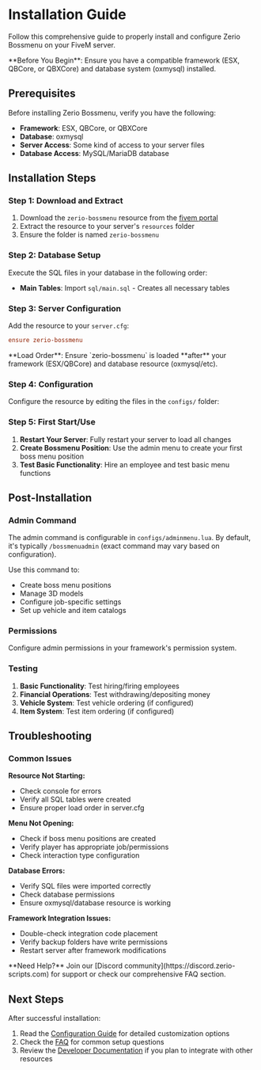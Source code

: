 
# Installation Guide

Follow this comprehensive guide to properly install and configure Zerio Bossmenu on your FiveM server.

<Callout type="info">
  **Before You Begin**: Ensure you have a compatible framework (ESX, QBCore, or
  QBXCore) and database system (oxmysql) installed.
</Callout>

## Prerequisites

Before installing Zerio Bossmenu, verify you have the following:

- **Framework**: ESX, QBCore, or QBXCore
- **Database**: oxmysql
- **Server Access**: Some kind of access to your server files
- **Database Access**: MySQL/MariaDB database

## Installation Steps

<Steps>

### Step 1: Download and Extract

1. Download the `zerio-bossmenu` resource from the [fivem portal](https://portal.cfx.re)
2. Extract the resource to your server's `resources` folder
3. Ensure the folder is named `zerio-bossmenu`

### Step 2: Database Setup

Execute the SQL files in your database in the following order:

- **Main Tables**: Import `sql/main.sql` - Creates all necessary tables

### Step 3: Server Configuration

Add the resource to your `server.cfg`:

```cfg
ensure zerio-bossmenu
```

<Callout type="info">
  **Load Order**: Ensure `zerio-bossmenu` is loaded **after** your framework
  (ESX/QBCore) and database resource (oxmysql/etc).
</Callout>

### Step 4: Configuration

Configure the resource by editing the files in the `configs/` folder:

### Step 5: First Start/Use

1. **Restart Your Server**: Fully restart your server to load all changes
2. **Create Bossmenu Position**: Use the admin menu to create your first boss menu position
3. **Test Basic Functionality**: Hire an employee and test basic menu functions

</Steps>

## Post-Installation

### Admin Command

The admin command is configurable in `configs/adminmenu.lua`. By default, it's typically `/bossmenuadmin` (exact command may vary based on configuration).

Use this command to:

- Create boss menu positions
- Manage 3D models
- Configure job-specific settings
- Set up vehicle and item catalogs

### Permissions

Configure admin permissions in your framework's permission system.

### Testing

1. **Basic Functionality**: Test hiring/firing employees
2. **Financial Operations**: Test withdrawing/depositing money
3. **Vehicle System**: Test vehicle ordering (if configured)
4. **Item System**: Test item ordering (if configured)

## Troubleshooting

### Common Issues

**Resource Not Starting:**

- Check console for errors
- Verify all SQL tables were created
- Ensure proper load order in server.cfg

**Menu Not Opening:**

- Check if boss menu positions are created
- Verify player has appropriate job/permissions
- Check interaction type configuration

**Database Errors:**

- Verify SQL files were imported correctly
- Check database permissions
- Ensure oxmysql/database resource is working

**Framework Integration Issues:**

- Double-check integration code placement
- Verify backup folders have write permissions
- Restart server after framework modifications

<Callout type="info">
  **Need Help?** Join our [Discord community](https://discord.zerio-scripts.com)
  for support or check our comprehensive FAQ section.
</Callout>

## Next Steps

After successful installation:

1. Read the [Configuration Guide](/bossmenu/configuration) for detailed customization options
2. Check the [FAQ](/bossmenu/faq) for common setup questions
3. Review the [Developer Documentation](/bossmenu/devdocs) if you plan to integrate with other resources
